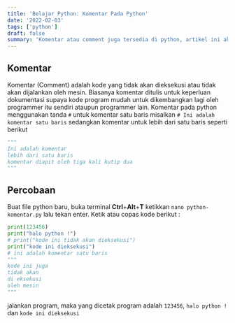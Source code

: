 ```yaml
---
title: 'Belajar Python: Komentar Pada Python'
date: '2022-02-03'
tags: ['python']
draft: false
summary: 'Komentar atau comment juga tersedia di python, artikel ini akan menjelaskan bagaimana penulisan komentar pada python'
---
```


## Komentar

Komentar (Comment) adalah kode yang tidak akan dieksekusi atau tidak akan dijalankan oleh mesin. Biasanya komentar ditulis untuk keperluan dokumentasi
supaya kode program mudah untuk dikembangkan lagi oleh programmer itu sendiri ataupun programmer lain. Komentar pada python
menggunakan tanda `#` untuk komentar satu baris misalkan `# Ini adalah komentar satu baris` sedangkan komentar untuk
lebih dari satu baris seperti berikut

```python
"""
Ini adalah komentar
lebih dari satu baris
komentar diapit oleh tiga kali kutip dua
"""
```

## Percobaan

Buat file python baru, buka terminal **Ctrl**+**Alt**+**T** ketikkan `nano python-komentar.py` lalu tekan enter.
Ketik atau copas kode berikut :

```python
print(123456)
print("halo python !")
# print("kode ini tidak akan dieksekusi")
print("kode ini dieksekusi")
# ini adalah komentar satu baris
"""
kode ini juga
tidak akan
di eksekusi
oleh mesin
"""
```

jalankan program, maka yang dicetak program adalah `123456`, `halo python !` dan `kode ini dieksekusi`
